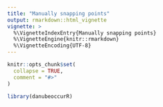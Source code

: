 ```yaml
---
title: "Manually snapping points"
output: rmarkdown::html_vignette
vignette: >
  %\VignetteIndexEntry{Manually snapping points}
  %\VignetteEngine{knitr::rmarkdown}
  %\VignetteEncoding{UTF-8}
---
```


```r
knitr::opts_chunk$set(
  collapse = TRUE,
  comment = "#>"
)
```

```r
library(danubeoccurR)
```
